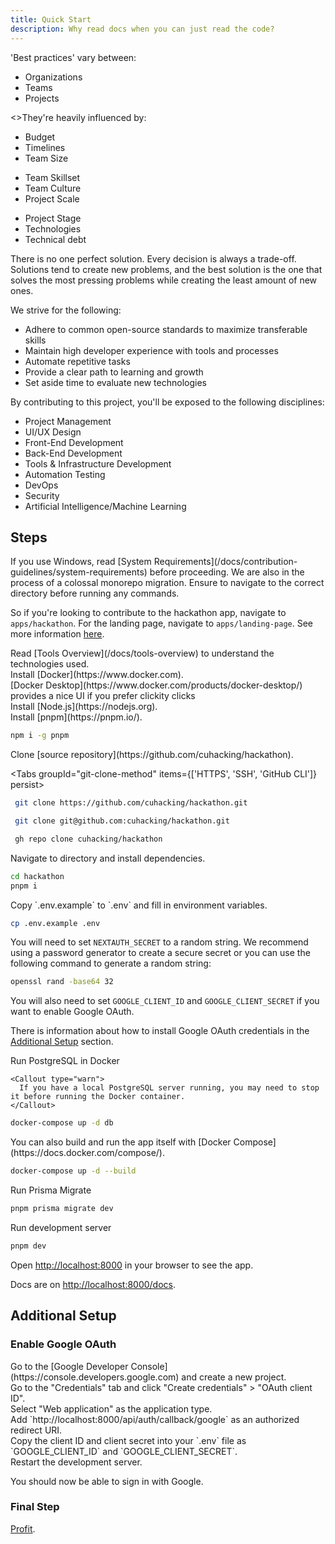 ```yaml
---
title: Quick Start
description: Why read docs when you can just read the code?
---
```



<Callout title="Preface">
    'Best practices' vary between:
    <ul>
      <li>Organizations</li>
      <li>Teams</li>
      <li>Projects</li>
    </ul>
    <>They're heavily influenced by:</>
<section className="flex flex-row gap-4">
  <ul>
    <li>Budget</li>
    <li>Timelines</li>
    <li>Team Size</li>
  </ul>
  <ul>
    <li>Team Skillset</li>
    <li>Team Culture</li>
    <li>Project Scale</li>
  </ul>
  <ul>
    <li>Project Stage</li>
    <li>Technologies</li>
    <li>Technical debt</li>
  </ul>
</section>

There is no one perfect solution. Every decision is always a trade-off. Solutions tend to create new problems, and the best solution is the one that solves the most pressing problems while creating the least amount of new ones.

We strive for the following:

- Adhere to common open-source standards to maximize transferable skills
- Maintain high developer experience with tools and processes
- Automate repetitive tasks
- Provide a clear path to learning and growth
- Set aside time to evaluate new technologies

By contributing to this project, you'll be exposed to the following disciplines:

- Project Management
- UI/UX Design
- Front-End Development
- Back-End Development
- Tools & Infrastructure Development
- Automation Testing
- DevOps
- Security
- Artificial Intelligence/Machine Learning

</Callout>

## Steps

<Callout type="warn" title="Woah there 10xer, just a moment!">
  If you use Windows, read [System
  Requirements](/docs/contribution-guidelines/system-requirements) before
  proceeding.
</Callout>

<Callout type="warn" title="Woah there 10xer, just another moment!">
  We are also in the process of a colossal monorepo migration. Ensure to
  navigate to the correct directory before running any commands.

So if you're looking to contribute to the hackathon app, navigate to `apps/hackathon`.
For the landing page, navigate to `apps/landing-page`.
See more information [here](https://github.com/cuhacking/hackathon/issues/40).

</Callout>

<div className="steps">
  <div className="step">
    Read [Tools Overview](/docs/tools-overview) to understand the technologies used.
  </div>

  <div className="step">
    Install [Docker](https://www.docker.com).
  </div>
  [Docker Desktop](https://www.docker.com/products/docker-desktop/) provides a
  nice UI if you prefer clickity clicks
  <div className="step">
    Install [Node.js](https://nodejs.org).
  </div>
  <div className="step">
    Install [pnpm](https://pnpm.io/).

```sh title="Terminal"
npm i -g pnpm
```

</div>
<div className="step">
Clone [source repository](https://github.com/cuhacking/hackathon).

<Tabs groupId="git-clone-method" items={['HTTPS', 'SSH', 'GitHub CLI']} persist>
  <Tab value="HTTPS">

```sh title="Terminal"
 git clone https://github.com/cuhacking/hackathon.git
```

</Tab>
<Tab value="SSH">

```sh title="Terminal"
 git clone git@github.com:cuhacking/hackathon.git
```

</Tab>
<Tab value="GitHub CLI">

```sh title="Terminal"
 gh repo clone cuhacking/hackathon
```

</Tab>
</Tabs>

  </div>
  <div className="step">
    Navigate to directory and install dependencies.

```bash
cd hackathon
pnpm i
```

  </div>

  <div className="step">
Copy `.env.example` to `.env` and fill in environment variables.

```sh title="Terminal"
cp .env.example .env
```

You will need to set `NEXTAUTH_SECRET` to a random string.
We recommend using a password generator to create a secure secret or you can use the following command to generate a random string:

```bash
openssl rand -base64 32
```

You will also need to set `GOOGLE_CLIENT_ID` and `GOOGLE_CLIENT_SECRET` if you want to enable Google OAuth.

There is information about how to install Google OAuth credentials in the [Additional Setup](#additional-setup) section.

  </div>
<div className="step">
Run PostgreSQL in Docker

    <Callout type="warn">
      If you have a local PostgreSQL server running, you may need to stop it before running the Docker container.
    </Callout>

```sh title="Terminal"
docker-compose up -d db
```

<Callout >
You can also build and run the app itself with [Docker Compose](https://docs.docker.com/compose/).

```sh title="Terminal"
docker-compose up -d --build
```

</Callout>
</div>

<div className="step">
Run Prisma Migrate

```sh title="Terminal"
pnpm prisma migrate dev
```

</div>

<div className="step">
Run development server

```sh title="Terminal"
pnpm dev
```

</div>

Open [http://localhost:8000](http://localhost:8000) in your browser to see the app.

Docs are on [http://localhost:8000/docs](http://localhost:8000/docs).

</div>

## Additional Setup

### Enable Google OAuth

<div className="steps">
  <div className="step">
    Go to the [Google Developer Console](https://console.developers.google.com)
    and create a new project.
  </div>
  <div className="step">
    Go to the "Credentials" tab and click "Create credentials" > "OAuth client
    ID".
  </div>
  <div className="step">Select "Web application" as the application type.</div>
  <div className="step">
    Add `http://localhost:8000/api/auth/callback/google` as an authorized
    redirect URI.
  </div>
  <div className="step">
    Copy the client ID and client secret into your `.env` file as
    `GOOGLE_CLIENT_ID` and `GOOGLE_CLIENT_SECRET`.
  </div>
  <div className="step">Restart the development server.</div>
</div>

You should now be able to sign in with Google.

### Final Step

[Profit](https://www.youtube.com/watch?v=dQw4w9WgXcQ).
